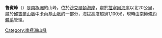 {{coord|82|10|S|161|9|E|display=title}}

'''魯賓峰'''（{{lang-en|Rubin Peak}}）是[[南極洲|南極洲]]的山峰，位於[[沙克爾頓海岸|沙克爾頓海岸]]，處於[[拉塞爾海崖|拉塞爾海崖]]以北20公里，屬於[[邱吉爾山脈|邱吉爾山脈]]中[[卡內基山脈|卡內基山脈]]的一部分，海拔高度超過1,100米，現時由[[南極條約體系|南極條約體系]]管理。

{{DEFAULTSORT:Rubin Peak}}
[[Category:南極洲山峰|Category:南極洲山峰]]


{{ShackletonCoast-geo-stub}}